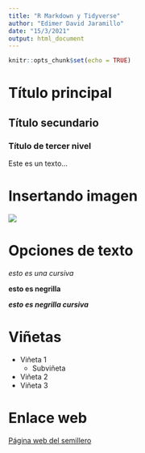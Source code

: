 ```yaml
---
title: "R Markdown y Tidyverse"
author: "Edimer David Jaramillo"
date: "15/3/2021"
output: html_document
---
```


```r
knitr::opts_chunk$set(echo = TRUE)
```

# Título principal

## Título secundario

### Título de tercer nivel

Este es un texto...

# Insertando imagen

![](img1.PNG)

# Opciones de texto

*esto es una cursiva*

**esto es negrilla**

***esto es negrilla cursiva***

# Viñetas

+ Viñeta 1
  + Subviñeta
- Viñeta 2
* Viñeta 3

# Enlace web

[Página web del semillero](https://unal-semilleror-facca.github.io/)